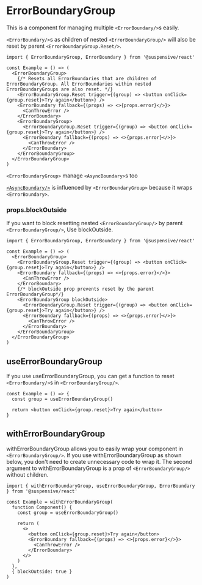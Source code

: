 
# ErrorBoundaryGroup

This is a component for managing multiple `<ErrorBoundary/>`s easily.

`<ErrorBoundary/>`s as children of nested `<ErrorBoundaryGroup/>` will also be reset by parent `<ErrorBoundaryGroup.Reset/>`.

```tsx /ErrorBoundaryGroup/
import { ErrorBoundaryGroup, ErrorBoundary } from '@suspensive/react'

const Example = () => (
  <ErrorBoundaryGroup>
    {/* Resets all ErrorBoundaries that are children of ErrorBoundaryGroup. All ErrorBoundaries within nested ErrorBoundaryGroups are also reset. */}
    <ErrorBoundaryGroup.Reset trigger={(group) => <button onClick={group.reset}>Try again</button>} />
    <ErrorBoundary fallback={(props) => <>{props.error}</>}>
      <CanThrowError />
    </ErrorBoundary>
    <ErrorBoundaryGroup>
      <ErrorBoundaryGroup.Reset trigger={(group) => <button onClick={group.reset}>Try again</button>} />
      <ErrorBoundary fallback={(props) => <>{props.error}</>}>
        <CanThrowError />
      </ErrorBoundary>
    </ErrorBoundaryGroup>
  </ErrorBoundaryGroup>
)
```

<Callout type="info">

`<ErrorBoundaryGroup>` manage `<AsyncBoundary>`s too

[`<AsyncBoundary/>`](./AsyncBoundary) is influenced by `<ErrorBoundaryGroup>` because it wraps `<ErrorBoundary>`.

</Callout >

### props.blockOutside

If you want to block resetting nested `<ErrorBoundaryGroup/>` by parent `<ErrorBoundaryGroup/>`, Use blockOutside.

```tsx /blockOutside/
import { ErrorBoundaryGroup, ErrorBoundary } from '@suspensive/react'

const Example = () => (
  <ErrorBoundaryGroup>
    <ErrorBoundaryGroup.Reset trigger={(group) => <button onClick={group.reset}>Try again</button>} />
    <ErrorBoundary fallback={(props) => <>{props.error}</>}>
      <CanThrowError />
    </ErrorBoundary>
    {/* blockOutside prop prevents reset by the parent ErrorBoundaryGroup*/}
    <ErrorBoundaryGroup blockOutside>
      <ErrorBoundaryGroup.Reset trigger={(group) => <button onClick={group.reset}>Try again</button>} />
      <ErrorBoundary fallback={(props) => <>{props.error}</>}>
        <CanThrowError />
      </ErrorBoundary>
    </ErrorBoundaryGroup>
  </ErrorBoundaryGroup>
)
```

## useErrorBoundaryGroup

If you use useErrorBoundaryGroup, you can get a function to reset `<ErrorBoundary/>`s in `<ErrorBoundaryGroup/>`.

```tsx /useErrorBoundaryGroup/
const Example = () => {
  const group = useErrorBoundaryGroup()

  return <button onClick={group.reset}>Try again</button>
}
```

## withErrorBoundaryGroup

withErrorBoundaryGroup allows you to easily wrap your component in `<ErrorBoundaryGroup/>`.
If you use withErrorBoundaryGroup as shown below, you don't need to create unnecessary code to wrap it.
The second argument to withErrorBoundaryGroup is a prop of `<ErrorBoundaryGroup/>` without children.

```tsx /withErrorBoundaryGroup/
import { withErrorBoundaryGroup, useErrorBoundaryGroup, ErrorBoundary } from '@suspensive/react'

const Example = withErrorBoundaryGroup(
  function Component() {
    const group = useErrorBoundaryGroup()

    return (
      <>
        <button onClick={group.reset}>Try again</button>
        <ErrorBoundary fallback={(props) => <>{props.error}</>}>
          <CanThrowError />
        </ErrorBoundary>
      </>
    )
  },
  { blockOutside: true }
)
```
